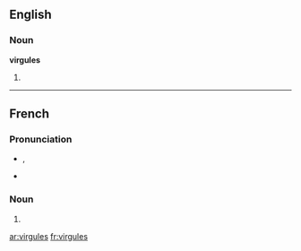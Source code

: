 ==English==

===Noun===
'''virgules'''

# {{plural of|[[virgule]]}}

----

==French==

===Pronunciation===
* {{IPA|/viʁ.ɡyl/|lang=fr}}, {{SAMPA|/viR.gyl/}}
* {{homophones|virgule|virgulent}}

===Noun===
{{infl|fr|plural}} {{f|p}}

# {{plural of|virgule|lang=French}}

[[ar:virgules]]
[[fr:virgules]]